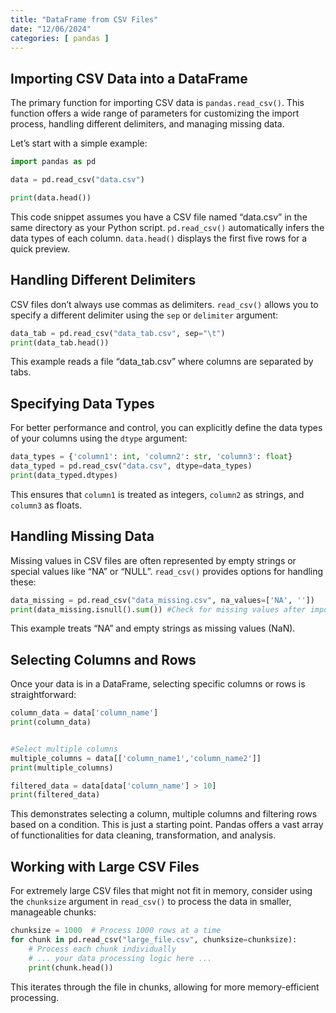 ```yaml
---
title: "DataFrame from CSV Files"
date: "12/06/2024"
categories: [ pandas ]
---
```


## Importing CSV Data into a DataFrame

The primary function for importing CSV data is `pandas.read_csv()`. This function offers a wide range of parameters for customizing the import process, handling different delimiters, and managing missing data.

Let's start with a simple example:

```python
import pandas as pd

data = pd.read_csv("data.csv")

print(data.head())
```

This code snippet assumes you have a CSV file named "data.csv" in the same directory as your Python script.  `pd.read_csv()` automatically infers the data types of each column.  `data.head()` displays the first five rows for a quick preview.

## Handling Different Delimiters

CSV files don't always use commas as delimiters.  `read_csv()` allows you to specify a different delimiter using the `sep` or `delimiter` argument:

```python
data_tab = pd.read_csv("data_tab.csv", sep="\t")
print(data_tab.head())
```

This example reads a file "data_tab.csv" where columns are separated by tabs.


## Specifying Data Types

For better performance and control, you can explicitly define the data types of your columns using the `dtype` argument:

```python
data_types = {'column1': int, 'column2': str, 'column3': float}
data_typed = pd.read_csv("data.csv", dtype=data_types)
print(data_typed.dtypes)
```

This ensures that `column1` is treated as integers, `column2` as strings, and `column3` as floats.

## Handling Missing Data

Missing values in CSV files are often represented by empty strings or special values like "NA" or "NULL".  `read_csv()` provides options for handling these:

```python
data_missing = pd.read_csv("data_missing.csv", na_values=['NA', ''])
print(data_missing.isnull().sum()) #Check for missing values after import
```

This example treats "NA" and empty strings as missing values (NaN).


## Selecting Columns and Rows

Once your data is in a DataFrame, selecting specific columns or rows is straightforward:

```python
column_data = data['column_name']
print(column_data)


#Select multiple columns
multiple_columns = data[['column_name1','column_name2']]
print(multiple_columns)

filtered_data = data[data['column_name'] > 10]
print(filtered_data)

```

This demonstrates selecting a column, multiple columns and filtering rows based on a condition.  This is just a starting point. Pandas offers a vast array of functionalities for data cleaning, transformation, and analysis.


##  Working with Large CSV Files

For extremely large CSV files that might not fit in memory, consider using the `chunksize` argument in `read_csv()` to process the data in smaller, manageable chunks:

```python
chunksize = 1000  # Process 1000 rows at a time
for chunk in pd.read_csv("large_file.csv", chunksize=chunksize):
    # Process each chunk individually
    # ... your data processing logic here ...
    print(chunk.head())
```

This iterates through the file in chunks, allowing for more memory-efficient processing.

